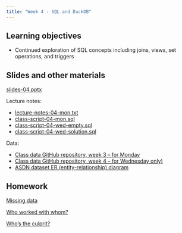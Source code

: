 ```yaml
---
title: "Week 4 - SQL and DuckDB"
---
```


## Learning objectives

-   Continued exploration of SQL concepts including joins, views, set operations, and triggers

## Slides and other materials

[slides-04.pptx](slides-04.pptx)

Lecture notes:

-   [lecture-notes-04-mon.txt](lecture-notes-04-mon.txt)
-   [class-script-04-mon.sql](class-script-04-mon.sql)
-   [class-script-04-wed-empty.sql](class-script-04-wed-empty.sql)
-   [class-script-04-wed-solution.sql](week4-wed_lecture-notes.sql)


Data:

- [Class data GitHub repository, week 3 -- for Monday](https://github.com/UCSB-Library-Research-Data-Services/bren-meds213-spring-2024-class-data/tree/main/week3)
- [Class data GitHub repository, week 4 -- for Wednesday only)](https://github.com/UCSB-Library-Research-Data-Services/bren-meds213-spring-2024-class-data/tree/main/week4)
- [ASDN dataset ER (entity-relationship) diagram](asdn-er-diagram.png)


## Homework

[Missing data](hw-04-1.qmd)

[Who worked with whom?](hw-04-2.qmd)

[Who's the culprit?](hw-04-3.qmd)
